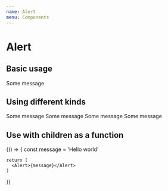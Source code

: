 ```yaml
---
name: Alert
menu: Components
---
```



# Alert

## Basic usage

<Playground>
  <Alert>Some message</Alert>
</Playground>

## Using different kinds

<Playground>
  <Alert kind="info">Some message</Alert>
  <Alert kind="positive">Some message</Alert>
  <Alert kind="negative">Some message</Alert>
  <Alert kind="warning">Some message</Alert>
</Playground>

## Use with children as a function

<Playground>
  {() => {
    const message = 'Hello world'

    return (
      <Alert>{message}</Alert>
    )
  }}
</Playground>
